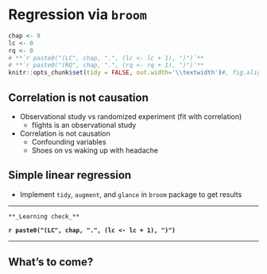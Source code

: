 # Regression via `broom` {#regress}
    
```r
chap <- 9
lc <- 0
rq <- 0
# **`r paste0("(LC", chap, ".", (lc <- lc + 1), ")")`**
# **`r paste0("(RQ", chap, ".", (rq <- rq + 1), ")")`**
knitr::opts_chunk$set(tidy = FALSE, out.width='\\textwidth')#, fig.align = "center")
```

## Correlation is not causation

+ Observational study vs randomized experiment (fit with correlation)
    + flights is an observational study
+ Correlation is not causation
    + Confounding variables
    + Shoes on vs waking up with headache
    
## Simple linear regression

+ Implement `tidy`, `augment`, and `glance` in `broom` package to get results
    

***

```block
**_Learning check_**
```

**`r paste0("(LC", chap, ".", (lc <- lc + 1), ")")`**

***     
    
## What's to come?             